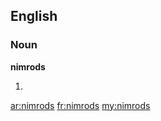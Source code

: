 ==English==

===Noun===
'''nimrods'''

# {{plural of|[[nimrod]]}}

[[ar:nimrods]]
[[fr:nimrods]]
[[my:nimrods]]